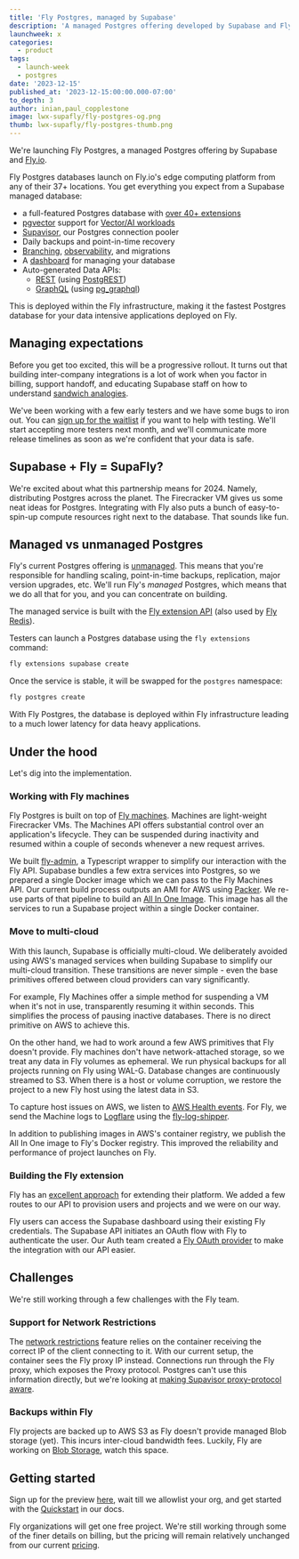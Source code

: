```yaml
---
title: 'Fly Postgres, managed by Supabase'
description: 'A managed Postgres offering developed by Supabase and Fly.io'
launchweek: x
categories:
  - product
tags:
  - launch-week
  - postgres
date: '2023-12-15'
published_at: '2023-12-15:00:00.000-07:00'
to_depth: 3
author: inian,paul_copplestone
image: lwx-supafly/fly-postgres-og.png
thumb: lwx-supafly/fly-postgres-thumb.png
---
```


We're launching Fly Postgres, a managed Postgres offering by Supabase and [Fly.io](http://Fly.io).

Fly Postgres databases launch on Fly.io's edge computing platform from any of their 37+ locations. You get everything you expect from a Supabase managed database:

- a full-featured Postgres database with [over 40+ extensions](https://github.com/supabase/postgres)
- [pgvector](https://github.com/pgvector/pgvector/) support for [Vector/AI workloads](/docs/guides/ai)
- [Supavisor](/blog/supavisor-postgres-connection-pooler), our Postgres connection pooler
- Daily backups and point-in-time recovery
- [Branching](/docs/guides/platform/branching), [observability](https://github.com/supabase/supabase-grafana), and migrations
- A [dashboard](/blog/studio-introducing-assistant) for managing your database
- Auto-generated Data APIs: 
  - [REST](/docs/guides/api) (using [PostgREST](https://postgrest.org)) 
  - [GraphQL](/docs/guides/graphql) (using [pg_graphql](https://github.com/supabase/pg_graphql/))

This is deployed within the Fly infrastructure, making it the fastest Postgres database for your data intensive applications deployed on Fly.

## Managing expectations

Before you get too excited, this will be a progressive rollout. It turns out that building inter-company integrations is a lot of work when you factor in billing, support handoff, and educating Supabase staff on how to understand [sandwich analogies](https://fly.io/blog/carving-the-scheduler-out-of-our-orchestrator/).

We've been working with a few early testers and we have some bugs to iron out. You can [sign up for the waitlist](https://forms.supabase.com/fly-postgres) if you want to help with testing. We'll start accepting more testers next month, and we'll communicate more release timelines as soon as we're confident that your data is safe.

## Supabase + Fly = SupaFly?

We're excited about what this partnership means for 2024. Namely, distributing Postgres across the planet. The Firecracker VM gives us some neat ideas for Postgres. Integrating with Fly also puts a bunch of easy-to-spin-up compute resources right next to the database. That sounds like fun.

## Managed vs unmanaged Postgres

Fly's current Postgres offering is [unmanaged](https://fly.io/docs/postgres/getting-started/what-you-should-know). This means that you're responsible for handling scaling, point-in-time backups, replication, major version upgrades, etc. We'll run Fly's _managed_ Postgres, which means that we do all that for you, and you can concentrate on building.

The managed service is built with the [Fly extension API](https://fly.io/docs/reference/extensions_api/) (also used by [Fly Redis](https://fly.io/docs/reference/redis/)). 

Testers can launch a Postgres database using the `fly extensions` command:

```markdown
fly extensions supabase create
```

Once the service is stable, it will be swapped for the `postgres` namespace:

```markdown
fly postgres create
```

With Fly Postgres, the database is deployed within Fly infrastructure leading to a much lower latency for data heavy applications.

## Under the hood

Let's dig into the implementation.

### **Working with Fly machines**

Fly Postgres is built on top of [Fly machines](https://fly.io/docs/machines/). Machines are light-weight Firecracker VMs. The Machines API offers substantial control over an application's lifecycle. They can be suspended during inactivity and resumed within a couple of seconds whenever a new request arrives.

We built [fly-admin](https://github.com/supabase/fly-admin), a Typescript wrapper to simplify our interaction with the Fly API. Supabase bundles a few extra services into Postgres, so we prepared a single Docker image which we can pass to the Fly Machines API. Our current build process outputs an AMI for AWS using [Packer](https://www.packer.io/). We re-use parts of that pipeline to build an [All In One Image](https://github.com/supabase/postgres/tree/develop/docker/all-in-one). This image has all the services to run a Supabase project within a single Docker container.

### **Move to multi-cloud**

With this launch, Supabase is officially multi-cloud. We deliberately avoided using AWS's managed services when building Supabase to simplify our multi-cloud transition. These transitions are never simple - even the base primitives offered between cloud providers can vary significantly.

For example, Fly Machines offer a simple method for suspending a VM when it's not in use, transparently resuming it within seconds. This simplifies the process of pausing inactive databases. There is no direct primitive on AWS to achieve this.

On the other hand, we had to work around a few AWS primitives that Fly doesn't provide. Fly machines don't have network-attached storage, so we treat any data in Fly volumes as ephemeral. We run physical backups for all projects running on Fly using WAL-G. Database changes are continuously streamed to S3. When there is a host or volume corruption, we restore the project to a new Fly host using the latest data in S3.

To capture host issues on AWS, we listen to [AWS Health events](https://docs.aws.amazon.com/health/latest/ug/aws-health-concepts-and-terms.html). For Fly, we send the Machine logs to [Logflare](https://logflare.com/) using the [fly-log-shipper](https://github.com/superfly/fly-log-shipper).

In addition to publishing images in AWS's container registry, we publish the All In One image to Fly's Docker registry. This improved the reliability and performance of project launches on Fly.

### **Building the Fly extension**

Fly has an [excellent approach](https://fly.io/docs/reference/extensions_api/) for extending their platform. We added a few routes to our API to provision users and projects and we were on our way.

Fly users can access the Supabase dashboard using their existing Fly credentials. The Supabase API initiates an OAuth flow with Fly to authenticate the user. Our Auth team created a [Fly OAuth provider](https://github.com/supabase/gotrue/pull/1261) to make the integration with our API easier.

## Challenges

We're still working through a few challenges with the Fly team.

### Support for Network Restrictions

The [network restrictions](https://supabase.com/docs/guides/platform/network-restrictions) feature relies on the container receiving the correct IP of the client connecting to it. With our current setup, the container sees the Fly proxy IP instead. Connections run through the Fly proxy, which exposes the Proxy protocol. Postgres can't use this information directly, but we're looking at [making Supavisor proxy-protocol aware](https://github.com/supabase/supavisor).

### Backups within Fly

Fly projects are backed up to AWS S3 as Fly doesn't provide managed Blob storage (yet). This incurs inter-cloud bandwidth fees. Luckily, Fly are working on [Blob Storage](https://fly.io/docs/flyctl/extensions-tigris-list/), watch this space.

## Getting started

Sign up for the preview [here](https://forms.supabase.com/fly-postgres), wait till we allowlist your org, and get started with the [Quickstart](https://supabase.com/docs/guides/platform/fly-postgres#quickstart) in our docs.

Fly organizations will get one free project. We're still working through some of the finer details on billing, but the pricing will remain relatively unchanged from our current [pricing](https://supabase.com/pricing).
